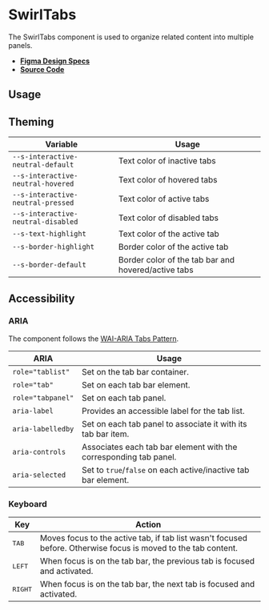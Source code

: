 
<Meta title="Components/SwirlTabs" />

# SwirlTabs

The SwirlTabs component is used to organize related content into multiple
panels.

- **[Figma Design Specs](https://www.figma.com/file/iRHiAFsHxnzux8gQ9EjlZe/Flip-Components)**
- **[Source Code](https://github.com/flip-corp/swirl/tree/main/packages/swirl-components/src/components/swirl-tabs)**

## Usage

<Canvas withSource="open">
  <Story id="components-swirltabs--swirl-tabs" />
</Canvas>

<ArgsTable story="." />

## Theming

| Variable                           | Usage                                               |
| ---------------------------------- | --------------------------------------------------- |
| `--s-interactive-neutral-default`  | Text color of inactive tabs                         |
| `--s-interactive-neutral-hovered`  | Text color of hovered tabs                          |
| `--s-interactive-neutral-pressed`  | Text color of active tabs                           |
| `--s-interactive-neutral-disabled` | Text color of disabled tabs                         |
| `--s-text-highlight`               | Text color of the active tab                        |
| `--s-border-highlight`             | Border color of the active tab                      |
| `--s-border-default`               | Border color of the tab bar and hovered/active tabs |

## Accessibility

### ARIA

The component follows the
[WAI-ARIA Tabs Pattern](https://www.w3.org/WAI/ARIA/apg/patterns/tabpanel/).

| ARIA              | Usage                                                             |
| ----------------- | ----------------------------------------------------------------- |
| `role="tablist"`  | Set on the tab bar container.                                     |
| `role="tab"`      | Set on each tab bar element.                                      |
| `role="tabpanel"` | Set on each tab panel.                                            |
| `aria-label`      | Provides an accessible label for the tab list.                    |
| `aria-labelledby` | Set on each tab panel to associate it with its tab bar item.      |
| `aria-controls`   | Associates each tab bar element with the corresponding tab panel. |
| `aria-selected`   | Set to `true`/`false` on each active/inactive tab bar element.    |

### Keyboard

| Key              | Action                                                                                                         |
| ---------------- | -------------------------------------------------------------------------------------------------------------- |
| <kbd>TAB</kbd>   | Moves focus to the active tab, if tab list wasn't focused before. Otherwise focus is moved to the tab content. |
| <kbd>LEFT</kbd>  | When focus is on the tab bar, the previous tab is focused and activated.                                       |
| <kbd>RIGHT</kbd> | When focus is on the tab bar, the next tab is focused and activated.                                           |
